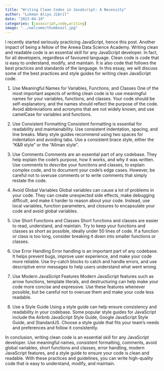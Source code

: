 ```yaml
---
title: "Writing Clean Codes in JavaScript: A Necessity"
author: "Lukman Aliyu Jibril"
date: "2023-04-19"
categories: [javascript,code,writing]
image: "../welcome/thumbnail.jpg"
---
```



I recently started seriously practicing JavaScript, hence this post. Another impact of being a fellow of the Arewa Data Science Academy.
Writing clean and readable code is an essential skill for any JavaScript developer. In fact, for all developers, regardless of favoured language. Clean code is code that is easy to understand, modify, and maintain. It is also code that follows the best practices and standards of the language. In this essay, we will discuss some of the best practices and style guides for writing clean JavaScript code.

1. Use Meaningful Names for Variables, Functions, and Classes
One of the most important aspects of writing clean code is to use meaningful names for your variables, functions, and classes. Your code should be self-explanatory, and the names should reflect the purpose of the code. Avoid abbreviations and acronyms that are not widely known, and use camelCase for variables and functions.

2. Use Consistent Formatting
Consistent formatting is essential for readability and maintainability. Use consistent indentation, spacing, and line breaks. Many style guides recommend using two spaces for indentation and avoiding tabs. Use a consistent brace style, either the "K&R style" or the "Allman style".

3. Use Comments
Comments are an essential part of any codebase. They help explain the code's purpose, how it works, and why it was written. Use comments to describe your functions and classes, to explain complex code, and to document your code's edge cases. However, be careful not to overuse comments or to write comments that simply restate the code.

4. Avoid Global Variables
Global variables can cause a lot of problems in your code. They can create unexpected side effects, make debugging difficult, and make it harder to reason about your code. Instead, use local variables, function parameters, and closures to encapsulate your code and avoid global variables.

5. Use Short Functions and Classes
Short functions and classes are easier to read, understand, and maintain. Try to keep your functions and classes as short as possible, ideally under 50 lines of code. If a function or class is too long, consider breaking it down into smaller functions or classes.

6. Use Error Handling
Error handling is an important part of any codebase. It helps prevent bugs, improve user experience, and make your code more reliable. Use try-catch blocks to catch and handle errors, and use descriptive error messages to help users understand what went wrong.

7. Use Modern JavaScript Features
Modern JavaScript features such as arrow functions, template literals, and destructuring can help make your code more concise and expressive. Use these features whenever possible, but be careful not to overuse them and make your code less readable.

8. Use a Style Guide
Using a style guide can help ensure consistency and readability in your codebase. Some popular style guides for JavaScript include the Airbnb JavaScript Style Guide, Google JavaScript Style Guide, and StandardJS. Choose a style guide that fits your team's needs and preferences and follow it consistently.

In conclusion, writing clean code is an essential skill for any JavaScript developer. Use meaningful names, consistent formatting, comments, avoid global variables, short functions and classes, error handling, modern JavaScript features, and a style guide to ensure your code is clean and readable. With these practices and guidelines, you can write high-quality code that is easy to understand, modify, and maintain.

